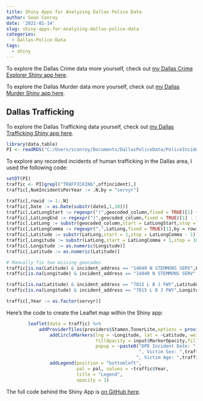 ```yaml
---
title: Shiny Apps for Analyzing Dallas Police Data
author: Sean Conroy
date: '2021-01-14'
slug: shiny-apps-for-analyzing-dallas-police-data
categories:
  - Dallas-Police-Data
tags:
  - shiny
---
```



To explore the Dallas Crime data more yourself, check out [my Dallas Crime Explorer Shiny app here](https://sean-conroy.shinyapps.io/shinycrimeexplorer/){target="_blank"}.

To explore the Dallas Murder data more yourself, check out [my Dallas Murder Shiny app here](https://sean-conroy.shinyapps.io/shinymurdermap/){target="_blank"}.


## Dallas Trafficking

To explore the Dallas Trafficking data yourself, check out [my Dallas Trafficking Shiny app here](https://sean-conroy.shinyapps.io/shinytraffic/){target="_blank"}.

```r
library(data.table)
PI <- readRDS("C:/Users/sconroy/Documents/DallasPoliceData/PoliceIncidents1-9-21.RDS")

```

To explore any recorded incidents of human trafficking in the Dallas area, I used the following code:

```r

setDT(PI)
traffic <- PI[grepl("TRAFFICKING",offincident),]
traffic[,NumIncidentsPerYear := .N,by = "servyr"]

traffic[,rowid := 1:.N]
traffic[,Date := as.Date(substr(date1,1,10))]
traffic[,LatLongStart := regexpr("(",geocoded_column,fixed = TRUE)[1] + 1,by = rowid]
traffic[,LatLongEnd := regexpr(")",geocoded_column,fixed = TRUE)[1] - 1,by = rowid]
traffic[,LatLong := substr(geocoded_column,start = LatLongStart,stop = LatLongEnd)]
traffic[,LatLongComma := regexpr(",",LatLong,fixed = TRUE)[1],by = rowid]
traffic[,Latitude := substr(LatLong,start = 1,stop = LatLongComma - 1)]
traffic[,Longitude := substr(LatLong,start = LatLongComma + 1,stop = 1000)]
traffic[,Longitude := as.numeric(Longitude)]
traffic[,Latitude := as.numeric(Latitude)]

# Manually fix two missing geocodes
traffic[is.na(Latitude) & incident_address == "14040 N STEMMONS SERV",Latitude := 32.93769989950343]
traffic[is.na(Longitude) & incident_address == "14040 N STEMMONS SERV",Longitude := -96.90205446873641]

traffic[is.na(Latitude) & incident_address == "7815 L B J FWY",Latitude := 32.925475281010286]
traffic[is.na(Longitude) & incident_address == "7815 L B J FWY",Longitude := -96.77161085979215]

traffic[,Year := as.factor(servyr)]

```


Here's the code to create the Leaflet map within the Shiny app:

```r

        leaflet(data = traffic) %>% 
            addProviderTiles(providers$Stamen.TonerLite,options = providerTileOptions(noWrap = TRUE)) %>% 
                addCircleMarkers(lng = ~Longitude, lat = ~Latitude, weight = 2, radius = input$MarkerSize,
                                 fillOpacity = input$MarkerOpacity,fillColor = ~pal(Year),color = "gray",stroke = 1,
                                 popup = ~paste0("DPD Incident Date: ",traffic$Date,", Incident Address: ",incident_address,
                                                 ", Victim Sex: ",traffic$compsex,
                                                ", Victim Age: ",traffic$compage,", MO: ",traffic$mo)) %>%
                addLegend(position = "bottomleft",
                          pal = pal, values = ~traffic$Year,
                          title = "Legend",
                          opacity = 1)

```


The full code behind the Shiny App is [on GitHub here](https://github.com/meystingray/meystingray.github.io/tree/master/ShinyTraffic){target="_blank"}.
